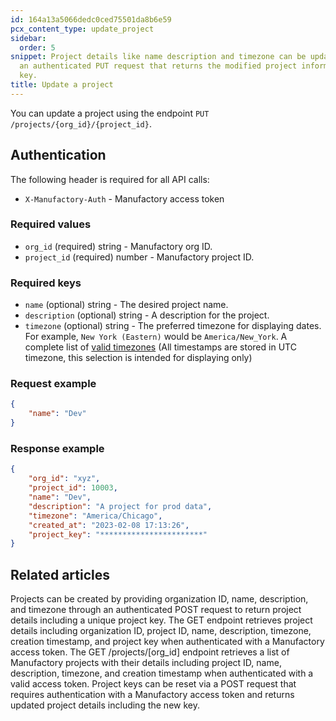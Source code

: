 ```yaml
---
id: 164a13a5066dedc0ced75501da8b6e59
pcx_content_type: update_project
sidebar:
  order: 5
snippet: Project details like name description and timezone can be updated through
  an authenticated PUT request that returns the modified project information and unique
  key.
title: Update a project
---
```


You can update a project using the endpoint `PUT /projects/{org_id}/{project_id}`.

## Authentication

The following header is required for all API calls:
- `X-Manufactory-Auth` - Manufactory access token

### Required values

- `org_id` (required) string - Manufactory org ID.
- `project_id` (required) number - Manufactory project ID.

### Required keys

- `name` (optional) string - The desired project name.
- `description` (optional) string - A description for the project.
- `timezone` (optional) string - The preferred timezone for displaying dates. For example, `New York (Eastern)` would be `America/New_York`. A complete list of [valid timezones](https://go.tallyfy.com/resources/timeZone.json) (All timestamps are stored in UTC timezone, this selection is intended for displaying only)

### Request example
```json
{
    "name": "Dev"
}
```

### Response example

```json
{
    "org_id": "xyz",
    "project_id": 10003,
    "name": "Dev",
    "description": "A project for prod data",
    "timezone": "America/Chicago",
    "created_at": "2023-02-08 17:13:26",
    "project_key": "***********************"
}
```


## Related articles
<CardGrid>
<LinkTitleCard header="<b>Projects > Create a project</b>" href="/products/manufactory/projects/create_project/" > Projects can be created by providing organization ID, name, description, and timezone through an authenticated POST request to return project details including a unique project key. </LinkTitleCard>
<LinkTitleCard header="<b>Projects > Get a project</b>" href="/products/manufactory/projects/get_project/" > The GET endpoint retrieves project details including organization ID, project ID, name, description, timezone, creation timestamp, and project key when authenticated with a Manufactory access token. </LinkTitleCard>
<LinkTitleCard header="<b>Projects > Get all projects</b>" href="/products/manufactory/projects/get_projects/" > The GET /projects/[org_id] endpoint retrieves a list of Manufactory projects with their details including project ID, name, description, timezone, and creation timestamp when authenticated with a valid access token. </LinkTitleCard>
<LinkTitleCard header="<b>Projects > Reset project key</b>" href="/products/manufactory/projects/reset_key/" > Project keys can be reset via a POST request that requires authentication with a Manufactory access token and returns updated project details including the new key. </LinkTitleCard>
</CardGrid>